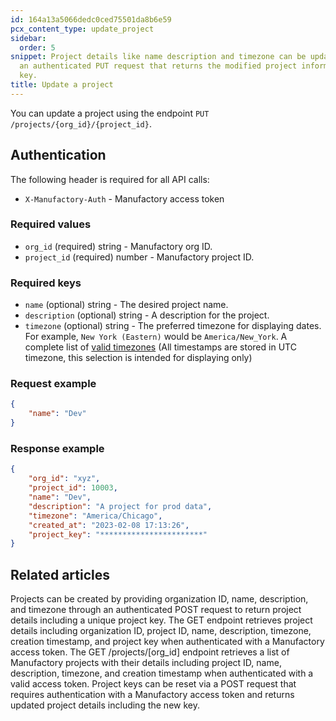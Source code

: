 ```yaml
---
id: 164a13a5066dedc0ced75501da8b6e59
pcx_content_type: update_project
sidebar:
  order: 5
snippet: Project details like name description and timezone can be updated through
  an authenticated PUT request that returns the modified project information and unique
  key.
title: Update a project
---
```


You can update a project using the endpoint `PUT /projects/{org_id}/{project_id}`.

## Authentication

The following header is required for all API calls:
- `X-Manufactory-Auth` - Manufactory access token

### Required values

- `org_id` (required) string - Manufactory org ID.
- `project_id` (required) number - Manufactory project ID.

### Required keys

- `name` (optional) string - The desired project name.
- `description` (optional) string - A description for the project.
- `timezone` (optional) string - The preferred timezone for displaying dates. For example, `New York (Eastern)` would be `America/New_York`. A complete list of [valid timezones](https://go.tallyfy.com/resources/timeZone.json) (All timestamps are stored in UTC timezone, this selection is intended for displaying only)

### Request example
```json
{
    "name": "Dev"
}
```

### Response example

```json
{
    "org_id": "xyz",
    "project_id": 10003,
    "name": "Dev",
    "description": "A project for prod data",
    "timezone": "America/Chicago",
    "created_at": "2023-02-08 17:13:26",
    "project_key": "***********************"
}
```


## Related articles
<CardGrid>
<LinkTitleCard header="<b>Projects > Create a project</b>" href="/products/manufactory/projects/create_project/" > Projects can be created by providing organization ID, name, description, and timezone through an authenticated POST request to return project details including a unique project key. </LinkTitleCard>
<LinkTitleCard header="<b>Projects > Get a project</b>" href="/products/manufactory/projects/get_project/" > The GET endpoint retrieves project details including organization ID, project ID, name, description, timezone, creation timestamp, and project key when authenticated with a Manufactory access token. </LinkTitleCard>
<LinkTitleCard header="<b>Projects > Get all projects</b>" href="/products/manufactory/projects/get_projects/" > The GET /projects/[org_id] endpoint retrieves a list of Manufactory projects with their details including project ID, name, description, timezone, and creation timestamp when authenticated with a valid access token. </LinkTitleCard>
<LinkTitleCard header="<b>Projects > Reset project key</b>" href="/products/manufactory/projects/reset_key/" > Project keys can be reset via a POST request that requires authentication with a Manufactory access token and returns updated project details including the new key. </LinkTitleCard>
</CardGrid>